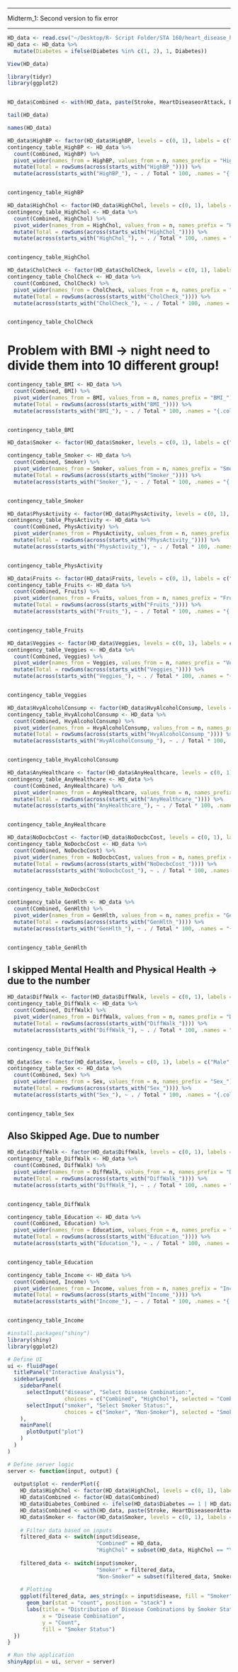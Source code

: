 ----------
Midterm_1: Second version to fix error

_________

```r
HD_data <- read.csv("~/Desktop/R- Script Folder/STA 160/heart_disease_health_indicators_BRFSS2015.csv")
HD_data <- HD_data %>%
  mutate(Diabetes = ifelse(Diabetes %in% c(1, 2), 1, Diabetes))
```

```r
View(HD_data)
```


```r
library(tidyr)
library(ggplot2)


HD_data$Combined <- with(HD_data, paste(Stroke, HeartDiseaseorAttack, Diabetes, sep = "_"))

tail(HD_data)
```
```r
names(HD_data)
```


```r


HD_data$HighBP <- factor(HD_data$HighBP, levels = c(0, 1), labels = c("No", "Yes"))
contingency_table_HighBP <- HD_data %>%
  count(Combined, HighBP) %>%
  pivot_wider(names_from = HighBP, values_from = n, names_prefix = "HighBP_") %>%
  mutate(Total = rowSums(across(starts_with("HighBP_")))) %>%
  mutate(across(starts_with("HighBP_"), ~ . / Total * 100, .names = "{.col}_pecrcentage"))


contingency_table_HighBP

```


```r


HD_data$HighChol <- factor(HD_data$HighChol, levels = c(0, 1), labels = c("No", "Yes"))
contingency_table_HighChol <- HD_data %>%
  count(Combined, HighChol) %>%
  pivot_wider(names_from = HighChol, values_from = n, names_prefix = "HighChol_") %>%
  mutate(Total = rowSums(across(starts_with("HighChol_")))) %>%
  mutate(across(starts_with("HighChol_"), ~ . / Total * 100, .names = "{.col}_pecrcentage"))


contingency_table_HighChol

```


```r


HD_data$CholCheck <- factor(HD_data$CholCheck, levels = c(0, 1), labels = c("No", "Yes"))
contingency_table_CholCheck <- HD_data %>%
  count(Combined, CholCheck) %>%
  pivot_wider(names_from = CholCheck, values_from = n, names_prefix = "CholCheck_") %>%
  mutate(Total = rowSums(across(starts_with("CholCheck_")))) %>%
  mutate(across(starts_with("CholCheck_"), ~ . / Total * 100, .names = "{.col}_pecrcentage"))


contingency_table_CholCheck

```


# Problem with BMI -> night need to divide them into 10 different group!
```r

contingency_table_BMI <- HD_data %>%
  count(Combined, BMI) %>%
  pivot_wider(names_from = BMI, values_from = n, names_prefix = "BMI_") %>%
  mutate(Total = rowSums(across(starts_with("BMI_")))) %>%
  mutate(across(starts_with("BMI_"), ~ . / Total * 100, .names = "{.col}_pecrcentage"))


contingency_table_BMI

```

```r

HD_data$Smoker <- factor(HD_data$Smoker, levels = c(0, 1), labels = c("No", "Yes"))

contingency_table_Smoker <- HD_data %>%
  count(Combined, Smoker) %>%
  pivot_wider(names_from = Smoker, values_from = n, names_prefix = "Smoker_") %>%
  mutate(Total = rowSums(across(starts_with("Smoker_")))) %>%
  mutate(across(starts_with("Smoker_"), ~ . / Total * 100, .names = "{.col}_pecrcentage"))


contingency_table_Smoker

```

```r
HD_data$PhysActivity <- factor(HD_data$PhysActivity, levels = c(0, 1), labels = c("No", "Yes"))
contingency_table_PhysActivity <- HD_data %>%
  count(Combined, PhysActivity) %>%
  pivot_wider(names_from = PhysActivity, values_from = n, names_prefix = "PhysActivity_") %>%
  mutate(Total = rowSums(across(starts_with("PhysActivity_")))) %>%
  mutate(across(starts_with("PhysActivity_"), ~ . / Total * 100, .names = "{.col}_pecrcentage"))


contingency_table_PhysActivity

```
```r
HD_data$Fruits <- factor(HD_data$Fruits, levels = c(0, 1), labels = c("No", "Yes"))
contingency_table_Fruits <- HD_data %>%
  count(Combined, Fruits) %>%
  pivot_wider(names_from = Fruits, values_from = n, names_prefix = "Fruits_") %>%
  mutate(Total = rowSums(across(starts_with("Fruits_")))) %>%
  mutate(across(starts_with("Fruits_"), ~ . / Total * 100, .names = "{.col}_pecrcentage"))


contingency_table_Fruits

```
```r
HD_data$Veggies <- factor(HD_data$Veggies, levels = c(0, 1), labels = c("No", "Yes"))
contingency_table_Veggies <- HD_data %>%
  count(Combined, Veggies) %>%
  pivot_wider(names_from = Veggies, values_from = n, names_prefix = "Veggies_") %>%
  mutate(Total = rowSums(across(starts_with("Veggies_")))) %>%
  mutate(across(starts_with("Veggies_"), ~ . / Total * 100, .names = "{.col}_pecrcentage"))


contingency_table_Veggies

```
```r



HD_data$HvyAlcoholConsump <- factor(HD_data$HvyAlcoholConsump, levels = c(0, 1), labels = c("No", "Yes"))
contingency_table_HvyAlcoholConsump <- HD_data %>%
  count(Combined, HvyAlcoholConsump) %>%
  pivot_wider(names_from = HvyAlcoholConsump, values_from = n, names_prefix = "HvyAlcoholConsump_") %>%
  mutate(Total = rowSums(across(starts_with("HvyAlcoholConsump_")))) %>%
  mutate(across(starts_with("HvyAlcoholConsump_"), ~ . / Total * 100, .names = "{.col}_pecrcentage"))


contingency_table_HvyAlcoholConsump

```



```r


HD_data$AnyHealthcare <- factor(HD_data$AnyHealthcare, levels = c(0, 1), labels = c("No", "Yes"))
contingency_table_AnyHealthcare <- HD_data %>%
  count(Combined, AnyHealthcare) %>%
  pivot_wider(names_from = AnyHealthcare, values_from = n, names_prefix = "AnyHealthcare_") %>%
  mutate(Total = rowSums(across(starts_with("AnyHealthcare_")))) %>%
  mutate(across(starts_with("AnyHealthcare_"), ~ . / Total * 100, .names = "{.col}_pecrcentage"))


contingency_table_AnyHealthcare
```
```r


HD_data$NoDocbcCost <- factor(HD_data$NoDocbcCost, levels = c(0, 1), labels = c("No", "Yes"))
contingency_table_NoDocbcCost <- HD_data %>%
  count(Combined, NoDocbcCost) %>%
  pivot_wider(names_from = NoDocbcCost, values_from = n, names_prefix = "NoDocbcCost_") %>%
  mutate(Total = rowSums(across(starts_with("NoDocbcCost_")))) %>%
  mutate(across(starts_with("NoDocbcCost_"), ~ . / Total * 100, .names = "{.col}_pecrcentage"))


contingency_table_NoDocbcCost
```

```r

contingency_table_GenHlth <- HD_data %>%
  count(Combined, GenHlth) %>%
  pivot_wider(names_from = GenHlth, values_from = n, names_prefix = "GenHlth_") %>%
  mutate(Total = rowSums(across(starts_with("GenHlth_")))) %>%
  mutate(across(starts_with("GenHlth_"), ~ . / Total * 100, .names = "{.col}_pecrcentage"))


contingency_table_GenHlth
```

## I skipped Mental Health and Physical Health -> due to the number
```r

HD_data$DiffWalk <- factor(HD_data$DiffWalk, levels = c(0, 1), labels = c("No", "Yes"))
contingency_table_DiffWalk <- HD_data %>%
  count(Combined, DiffWalk) %>%
  pivot_wider(names_from = DiffWalk, values_from = n, names_prefix = "DiffWalk_") %>%
  mutate(Total = rowSums(across(starts_with("DiffWalk_")))) %>%
  mutate(across(starts_with("DiffWalk_"), ~ . / Total * 100, .names = "{.col}_pecrcentage"))


contingency_table_DiffWalk
```

```r


HD_data$Sex <- factor(HD_data$Sex, levels = c(0, 1), labels = c("Male", "Female"))
contingency_table_Sex <- HD_data %>%
  count(Combined, Sex) %>%
  pivot_wider(names_from = Sex, values_from = n, names_prefix = "Sex_") %>%
  mutate(Total = rowSums(across(starts_with("Sex_")))) %>%
  mutate(across(starts_with("Sex_"), ~ . / Total * 100, .names = "{.col}_pecrcentage"))


contingency_table_Sex
```

## Also Skipped Age. Due to number
```r

HD_data$DiffWalk <- factor(HD_data$DiffWalk, levels = c(0, 1), labels = c("No", "Yes"))
contingency_table_DiffWalk <- HD_data %>%
  count(Combined, DiffWalk) %>%
  pivot_wider(names_from = DiffWalk, values_from = n, names_prefix = "DiffWalk_") %>%
  mutate(Total = rowSums(across(starts_with("DiffWalk_")))) %>%
  mutate(across(starts_with("DiffWalk_"), ~ . / Total * 100, .names = "{.col}_pecrcentage"))


contingency_table_DiffWalk
```


```r

contingency_table_Education <- HD_data %>%
  count(Combined, Education) %>%
  pivot_wider(names_from = Education, values_from = n, names_prefix = "Education_") %>%
  mutate(Total = rowSums(across(starts_with("Education_")))) %>%
  mutate(across(starts_with("Education_"), ~ . / Total * 100, .names = "{.col}_pecrcentage"))


contingency_table_Education

```

```r

contingency_table_Income <- HD_data %>%
  count(Combined, Income) %>%
  pivot_wider(names_from = Income, values_from = n, names_prefix = "Income_") %>%
  mutate(Total = rowSums(across(starts_with("Income_")))) %>%
  mutate(across(starts_with("Income_"), ~ . / Total * 100, .names = "{.col}_pecrcentage"))


contingency_table_Income

```

```r
#install.packages("shiny")
library(shiny)
library(ggplot2)

# Define UI
ui <- fluidPage(
  titlePanel("Interactive Analysis"),
  sidebarLayout(
    sidebarPanel(
      selectInput("disease", "Select Disease Combination:",
                  choices = c("Combined", "HighChol"), selected = "Combined"),
      selectInput("smoker", "Select Smoker Status:",
                  choices = c("Smoker", "Non-Smoker"), selected = "Smoker")
    ),
    mainPanel(
      plotOutput("plot")
    )
  )
)

# Define server logic
server <- function(input, output) {
  
  output$plot <- renderPlot({
    HD_data$HighChol <- factor(HD_data$HighChol, levels = c(0, 1), labels = c("No", "Yes"))
    HD_data$Combined <- factor(HD_data$Combined)
    HD_data$Diabetes_Combined <- ifelse(HD_data$Diabetes == 1 | HD_data$Diabetes == 2, 1, 0)
    HD_data$Combined <- with(HD_data, paste(Stroke, HeartDiseaseorAttack, Diabetes_Combined, sep = "_"))
    HD_data$Smoker <- factor(HD_data$Smoker, levels = c(0, 1), labels = c("No", "Yes")) 
    
    # Filter data based on inputs
    filtered_data <- switch(input$disease,
                            "Combined" = HD_data,
                            "HighChol" = subset(HD_data, HighChol == "Yes"))
    
    filtered_data <- switch(input$smoker,
                            "Smoker" = filtered_data,
                            "Non-Smoker" = subset(filtered_data, Smoker == "No"))
    
    # Plotting
    ggplot(filtered_data, aes_string(x = input$disease, fill = "Smoker", group = "Smoker")) +
      geom_bar(stat = "count", position = "stack") +
      labs(title = "Distribution of Disease Combinations by Smoker Status",
           x = "Disease Combination",
           y = "Count",
           fill = "Smoker Status")
  })
}

# Run the application
shinyApp(ui = ui, server = server)

```


